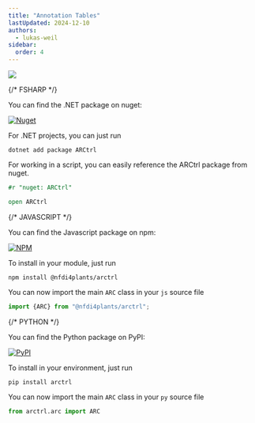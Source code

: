 ```yaml
---
title: "Annotation Tables"
lastUpdated: 2024-12-10
authors:
  - lukas-weil
sidebar:
  order: 4
---
```



![](@images/arctrl/arc-table.png)

<Tabs syncKey="pl">

{/* FSHARP */}
<TabItem label="FSharp" icon='seti:'>

You can find the .NET package on nuget: 

<a href="https://www.nuget.org/packages/ARCtrl/"><img alt="Nuget" src="https://img.shields.io/nuget/v/ARCtrl?logo=nuget&color=%234fb3d9"/></a>

For .NET projects, you can just run

```shell
dotnet add package ARCtrl
```

For working in a script, you can easily reference the ARCtrl package from nuget. 

```fsharp
#r "nuget: ARCtrl"

open ARCtrl
```
</TabItem>



{/* JAVASCRIPT */}
<TabItem label="Javascript" icon='seti:javascript'>

You can find the Javascript package on npm: 

<a href="https://www.npmjs.com/package/@nfdi4plants/arctrl"><img alt="NPM" src="https://img.shields.io/npm/v/%40nfdi4plants/arctrl?logo=npm&color=%234fb3d9"/></a>

To install in your module, just run

```shell
npm install @nfdi4plants/arctrl
```

You can now import the main `ARC` class in your `js` source file

```js
import {ARC} from "@nfdi4plants/arctrl";
```
</TabItem>


{/* PYTHON */}
<TabItem label="Python" icon='seti:python'>


You can find the Python package on PyPI: 

<a href="https://pypi.org/project/ARCtrl/"><img alt="PyPI" src="https://img.shields.io/pypi/v/arctrl?logo=pypi&color=%234fb3d9"/></a>

To install in your environment, just run

```shell
pip install arctrl
```


You can now import the main `ARC` class in your `py` source file

```py
from arctrl.arc import ARC
```

</TabItem>
</Tabs>

